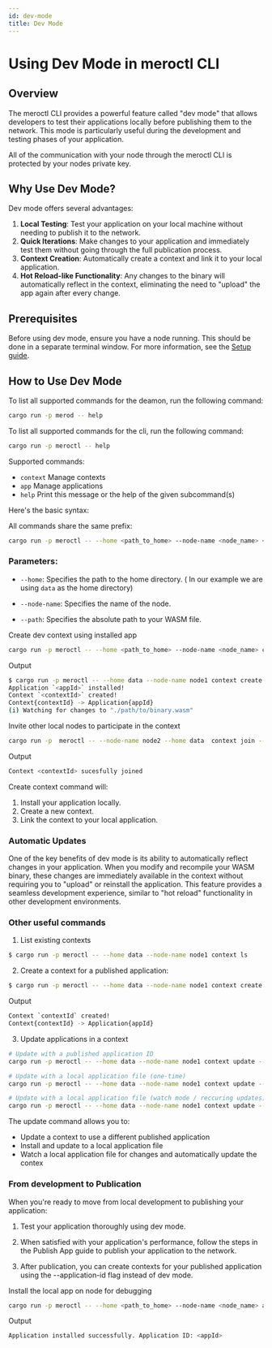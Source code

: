 ```yaml
---
id: dev-mode
title: Dev Mode
---
```


# Using Dev Mode in meroctl CLI

## Overview

The meroctl CLI provides a powerful feature called "dev mode" that allows
developers to test their applications locally before publishing them to the
network. This mode is particularly useful during the development and testing
phases of your application.

All of the communication with your node through the meroctl CLI is protected by
your nodes private key.

## Why Use Dev Mode?

Dev mode offers several advantages:

1. **Local Testing**: Test your application on your local machine without
   needing to publish it to the network.
2. **Quick Iterations**: Make changes to your application and immediately test
   them without going through the full publication process.
3. **Context Creation**: Automatically create a context and link it to your
   local application.
4. **Hot Reload-like Functionality**: Any changes to the binary will
   automatically reflect in the context, eliminating the need to "upload" the
   app again after every change.

## Prerequisites

Before using dev mode, ensure you have a node running. This should be done in a
separate terminal window. For more information, see the
[Setup guide](/getting-started/setup).

## How to Use Dev Mode

To list all supported commands for the deamon, run the following command:

```bash title="Terminal"
cargo run -p merod -- help
```

To list all supported commands for the cli, run the following command:

```bash title="Terminal"
cargo run -p meroctl -- help
```

Supported commands:

- `context` Manage contexts
- `app` Manage applications
- `help` Print this message or the help of the given subcommand(s)

Here's the basic syntax:

All commands share the same prefix:

```bash title="Terminal"
cargo run -p meroctl -- --home <path_to_home> --node-name <node_name> <command>
```

### Parameters:

- `--home`: Specifies the path to the home directory. ( In our example we are
  using `data` as the home directory)
- `--node-name`: Specifies the name of the node.

- `--path`: Specifies the absolute path to your WASM file.

Create dev context using installed app

```bash title="Terminal"
cargo run -p meroctl -- --home <path_to_home> --node-name <node_name> context create --watch <path>
```

Output

```bash title="Terminal"
$ cargo run -p meroctl -- --home data --node-name node1 context create  --watch ./path/to/binary.wasm
Application `<appId>` installed!
Context `<contextId>` created!
Context{contextId} -> Application{appId}
(i) Watching for changes to "./path/to/binary.wasm"
```

Invite other local nodes to participate in the context

```bash title="Terminal"
cargo run -p  meroctl -- --node-name node2 --home data  context join --context-id contextId
```

Output

```bash title="Terminal"
Context <contextId> sucesfully joined
```

Create context command will:

1. Install your application locally.
2. Create a new context.
3. Link the context to your local application.

### Automatic Updates

One of the key benefits of dev mode is its ability to automatically reflect
changes in your application. When you modify and recompile your WASM binary,
these changes are immediately available in the context without requiring you to
"upload" or reinstall the application. This feature provides a seamless
development experience, similar to "hot reload" functionality in other
development environments.

### Other useful commands

1. List existing contexts

```bash title="Terminal"
$ cargo run -p meroctl -- --home data --node-name node1 context ls
```

2. Create a context for a published application:

```bash title="Terminal"
$ cargo run -p meroctl -- --home data --node-name node1 context create --application-id <appId>
```

Output

```bash title="Terminal"
Context `contextId` created!
Context{contextId} -> Application{appId}
```

3. Update applications in a context

```bash title="Terminal"
# Update with a published application ID
cargo run -p meroctl -- --home data --node-name node1 context update --context-id <context-id> -a <application-id> --as <identity>

# Update with a local application file (one-time)
cargo run -p meroctl -- --home data --node-name node1 context update --context-id <context-id> --path ./path/to/file --as <identity>

# Update with a local application file (watch mode / reccuring updates)
cargo run -p meroctl -- --home data --node-name node1 context update --context-id <context-id> --path ./path/to/file --watch --as <identity>
```

The update command allows you to:

- Update a context to use a different published application
- Install and update to a local application file
- Watch a local application file for changes and automatically update the contex

### From development to Publication

When you're ready to move from local development to publishing your application:

1. Test your application thoroughly using dev mode.

2. When satisfied with your application's performance, follow the steps in the
   Publish App guide to publish your application to the network.

3. After publication, you can create contexts for your published application
   using the --application-id flag instead of dev mode.

Install the local app on node for debugging

```bash title="Terminal"
cargo run -p meroctl -- --home <path_to_home> --node-name <node_name> app install –-path <path>
```

Output

```bash title="Terminal"
Application installed successfully. Application ID: <appId>
```
